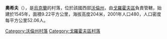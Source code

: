 {{coord|50|31|50|N|24|53|0|E|scale:30000|display=title}}

'''奧希夫'''（{{lang-uk|Ощів}}），是[[烏克蘭|烏克蘭]]的村落，位於該國西部[[沃倫州|沃倫州]]，由[[戈羅霍夫區|戈羅霍夫區]]負責管轄，始建於1545年，面積9.22平方公里，海拔高度204米，2001年人口480，人口密度每平方公里52.06人。

[[Category:沃倫州村落|Category:沃倫州村落]]
[[Category:戈羅霍夫區村落|Category:戈羅霍夫區村落]]


{{Volyn-geo-stub}}